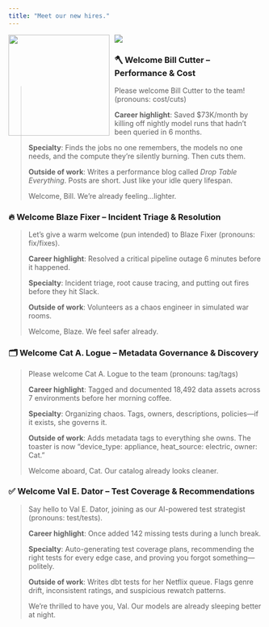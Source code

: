 ```yaml
---
title: "Meet our new hires."
---
```


<img src="https://res.cloudinary.com/do5hrgokq/image/upload/v1747740546/Screenshot_2025-05-14_at_11.55.57_fi3pzz.png" />


<div style="float: left; margin-right: 10px;">
  <img src="https://res.cloudinary.com/do5hrgokq/image/upload/v1747741417/ai_agent_04_2x_qz9mou.png" width="200" />
</div>
<p>

### 🪓 **Welcome Bill Cutter – Performance & Cost**

> Please welcome Bill Cutter to the team! (pronouns: cost/cuts)
> 
> 
> **Career highlight**: Saved $73K/month by killing off nightly model runs that hadn’t been queried in 6 months.
> 
> **Specialty**: Finds the jobs no one remembers, the models no one needs, and the compute they’re silently burning. Then cuts them.
> 
> **Outside of work**: Writes a performance blog called *Drop Table Everything*. Posts are short. Just like your idle query lifespan.
> 
> Welcome, Bill. We’re already feeling...lighter.
</p>




### 🔥 **Welcome Blaze Fixer – Incident Triage & Resolution**

> Let’s give a warm welcome (pun intended) to Blaze Fixer (pronouns: fix/fixes).
> 
> 
>**Career highlight**: Resolved a critical pipeline outage 6 minutes before it happened.
> 
>**Specialty**: Incident triage, root cause tracing, and putting out fires before they hit Slack.
> 
>**Outside of work**: Volunteers as a chaos engineer in simulated war rooms. 
> 
> Welcome, Blaze. We feel safer already.
> 

### 🗂 **Welcome Cat A. Logue – Metadata Governance & Discovery**

> Please welcome Cat A. Logue to the team (pronouns: tag/tags)
> 
> 
>**Career highlight**: Tagged and documented 18,492 data assets across 7 environments before her morning coffee. 
> 
>**Specialty**: Organizing chaos. Tags, owners, descriptions, policies—if it exists, she governs it.
> 
>**Outside of work**: Adds metadata tags to everything she owns. The toaster is now “device_type: appliance, heat_source: electric, owner: Cat.”
> 
> Welcome aboard, Cat. Our catalog already looks cleaner.
> 

### ✅ **Welcome Val E. Dator – Test Coverage & Recommendations**

> Say hello to Val E. Dator, joining as our AI-powered test strategist (pronouns: test/tests).
> 
> 
>**Career highlight**: Once added 142 missing tests during a lunch break.
> 
>**Specialty**: Auto-generating test coverage plans, recommending the right tests for every edge case, and proving you forgot something—politely.
> 
>**Outside of work**: Writes dbt tests for her Netflix queue. Flags genre drift, inconsistent ratings, and suspicious rewatch patterns.
> 
> We’re thrilled to have you, Val. Our models are already sleeping better at night.
>
